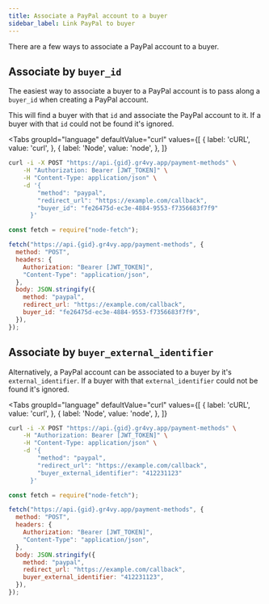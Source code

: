 ```yaml
---
title: Associate a PayPal account to a buyer
sidebar_label: Link PayPal to buyer
---
```



There are a few ways to associate a PayPal account to a buyer.

## Associate by `buyer_id`

The easiest way to associate a buyer to a PayPal account is to pass along a
`buyer_id` when creating a PayPal account.

This will find a buyer with that `id` and associate the PayPal account to it. If
a buyer with that `id` could not be found it's ignored.

<Tabs
  groupId="language"
  defaultValue="curl"
  values={[
    { label: 'cURL', value: 'curl', },
    { label: 'Node', value: 'node', },
  ]}
>
  <TabItem value="curl">

```bash {7}
curl -i -X POST "https://api.{gid}.gr4vy.app/payment-methods" \
    -H "Authorization: Bearer [JWT_TOKEN]" \
    -H "Content-Type: application/json" \
    -d '{
        "method": "paypal",
        "redirect_url": "https://example.com/callback",
        "buyer_id": "fe26475d-ec3e-4884-9553-f7356683f7f9"
      }'
```

  </TabItem>
  <TabItem value="node">

```js {12}
const fetch = require("node-fetch");

fetch("https://api.{gid}.gr4vy.app/payment-methods", {
  method: "POST",
  headers: {
    Authorization: "Bearer [JWT_TOKEN]",
    "Content-Type": "application/json",
  },
  body: JSON.stringify({
    method: "paypal",
    redirect_url: "https://example.com/callback",
    buyer_id: "fe26475d-ec3e-4884-9553-f7356683f7f9",
  }),
});
```

  </TabItem>
</Tabs>

## Associate by `buyer_external_identifier`

Alternatively, a PayPal account can be associated to a buyer by it's
`external_identifier`. If a buyer with that `external_identifier` could not be
found it's ignored.

<Tabs
  groupId="language"
  defaultValue="curl"
  values={[
    { label: 'cURL', value: 'curl', },
    { label: 'Node', value: 'node', },
  ]}
>
  <TabItem value="curl">

```bash {7}
curl -i -X POST "https://api.{gid}.gr4vy.app/payment-methods" \
    -H "Authorization: Bearer [JWT_TOKEN]" \
    -H "Content-Type: application/json" \
    -d '{
        "method": "paypal",
        "redirect_url": "https://example.com/callback",
        "buyer_external_identifier": "412231123"
      }'
```

  </TabItem>
  <TabItem value="node">

```js {12}
const fetch = require("node-fetch");

fetch("https://api.{gid}.gr4vy.app/payment-methods", {
  method: "POST",
  headers: {
    Authorization: "Bearer [JWT_TOKEN]",
    "Content-Type": "application/json",
  },
  body: JSON.stringify({
    method: "paypal",
    redirect_url: "https://example.com/callback",
    buyer_external_identifier: "412231123",
  }),
});
```

  </TabItem>
</Tabs>
